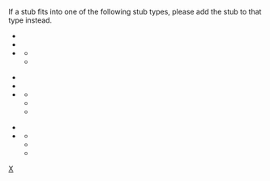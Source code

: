 {{WPSS-cat}}
{{hiddencat}}
{{Stub Category
| article  = [[虛構人物|虛構人物]]
| newstub  = Fict-char-stub
| category = 虛構角色
}}
If a stub fits into one of the following stub types, please add the stub to that type instead.
{{col-begin}}
{{col-break}}
* '''{{tl|Animation-char-stub}}'''
* '''{{tl|Anime-char-stub}}'''
* '''{{tl|Comics-char-stub}}'''
** '''{{tl|DC-char-stub}}'''
** '''{{tl|Marvel-char-stub}}'''
{{col-break}}
* '''{{tl|D&D-char-stub}}'''
* '''{{tl|Film-char-stub}}'''
* '''{{tl|Lit-char-stub}}'''
** '''{{tl|Child-lit-char-stub}}'''
** '''{{tl|Fantasy-char-stub}}'''
** '''{{tl|Novel-char-stub}}'''
{{col-break}}
* '''{{tl|Sf-char-stub}}'''
* '''{{tl|Tv-char-stub}}'''
** '''{{tl|Comedy-tv-char-stub}}'''
** '''{{tl|Drama-tv-char-stub}}'''
** '''{{tl|Soap-char-stub}}'''
{{col-end}}

[[Category:人物小作品|X]]